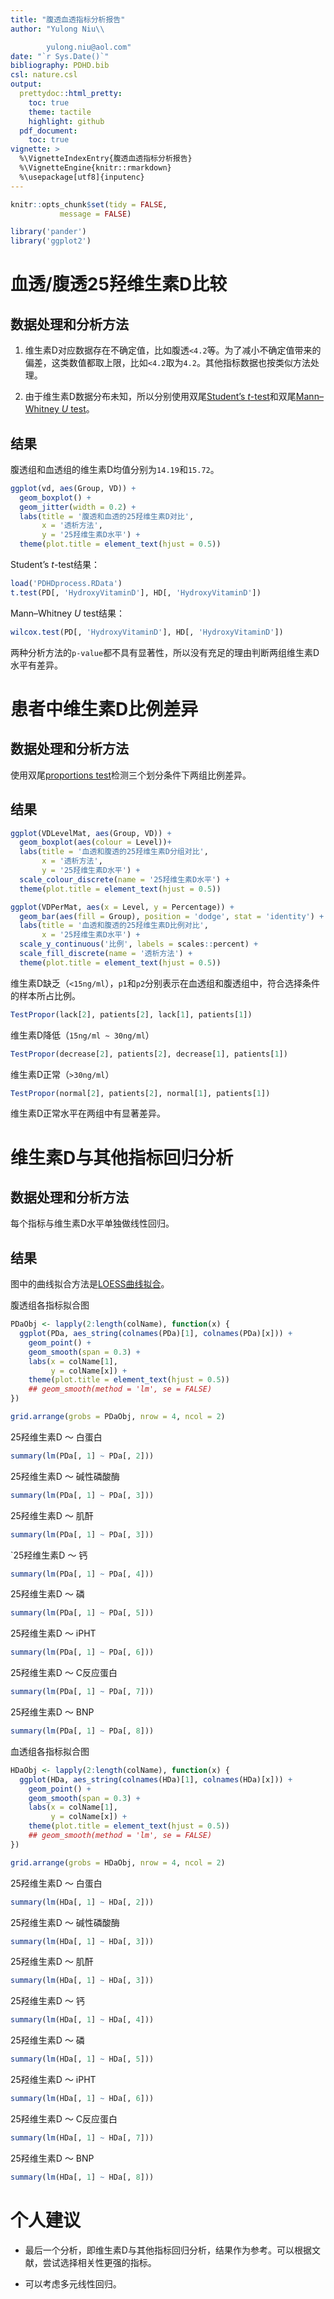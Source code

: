 ```yaml
---
title: "腹透血透指标分析报告"
author: "Yulong Niu\\

        yulong.niu@aol.com"
date: "`r Sys.Date()`"
bibliography: PDHD.bib
csl: nature.csl
output: 
  prettydoc::html_pretty:
    toc: true
    theme: tactile
    highlight: github
  pdf_document:
    toc: true
vignette: >
  %\VignetteIndexEntry{腹透血透指标分析报告}
  %\VignetteEngine{knitr::rmarkdown}
  %\usepackage[utf8]{inputenc}
---
```


```r
knitr::opts_chunk$set(tidy = FALSE,
		   message = FALSE)
```

```r
library('pander')
library('ggplot2')
```

# 血透/腹透25羟维生素D比较

## 数据处理和分析方法

1. 维生素D对应数据存在不确定值，比如腹透`<4.2`等。为了减小不确定值带来的偏差，这类数值都取上限，比如`<4.2`取为`4.2`。其他指标数据也按类似方法处理。

2. 由于维生素D数据分布未知，所以分别使用双尾[Student's *t*-test](https://en.wikipedia.org/wiki/Student's_t-test)和双尾[Mann–Whitney *U* test](https://en.wikipedia.org/wiki/Student's_t-test)。

## 结果

腹透组和血透组的维生素D均值分别为`14.19`和`15.72`。

```r
ggplot(vd, aes(Group, VD)) +
  geom_boxplot() +
  geom_jitter(width = 0.2) +
  labs(title = '腹透和血透的25羟维生素D对比',
       x = '透析方法',
       y = '25羟维生素D水平') +
  theme(plot.title = element_text(hjust = 0.5))
```

Student's *t*-test结果：

```r
load('PDHDprocess.RData')
t.test(PD[, 'HydroxyVitaminD'], HD[, 'HydroxyVitaminD'])
```

Mann–Whitney *U* test结果：

```r
wilcox.test(PD[, 'HydroxyVitaminD'], HD[, 'HydroxyVitaminD'])
```

两种分析方法的`p-value`都不具有显著性，所以没有充足的理由判断两组维生素D水平有差异。

# 患者中维生素D比例差异

## 数据处理和分析方法

使用双尾[proportions test](http://www.dummies.com/education/math/statistics/how-to-compare-two-population-proportions/)检测三个划分条件下两组比例差异。

## 结果


```r
ggplot(VDLevelMat, aes(Group, VD)) +
  geom_boxplot(aes(colour = Level))+
  labs(title = '血透和腹透的25羟维生素D分组对比',
       x = '透析方法',
       y = '25羟维生素D水平') +
  scale_colour_discrete(name = '25羟维生素D水平') +
  theme(plot.title = element_text(hjust = 0.5))
```

```r
ggplot(VDPerMat, aes(x = Level, y = Percentage)) +
  geom_bar(aes(fill = Group), position = 'dodge', stat = 'identity') +
  labs(title = '血透和腹透的25羟维生素D比例对比',
       x = '25羟维生素D水平') +
  scale_y_continuous('比例', labels = scales::percent) +
  scale_fill_discrete(name = '透析方法') +
  theme(plot.title = element_text(hjust = 0.5))
```

维生素D缺乏（`<15ng/ml`），`p1`和`p2`分别表示在血透组和腹透组中，符合选择条件的样本所占比例。

```r
TestPropor(lack[2], patients[2], lack[1], patients[1])
```

维生素D降低（`15ng/ml ~ 30ng/ml`）

```r
TestPropor(decrease[2], patients[2], decrease[1], patients[1])
```

维生素D正常（`>30ng/ml`）

```r
TestPropor(normal[2], patients[2], normal[1], patients[1])
```

维生素D正常水平在两组中有显著差异。


# 维生素D与其他指标回归分析

## 数据处理和分析方法

每个指标与维生素D水平单独做线性回归。

## 结果

图中的曲线拟合方法是[LOESS曲线拟合](https://en.wikipedia.org/wiki/Local_regression)。

腹透组各指标拟合图

```r
PDaObj <- lapply(2:length(colName), function(x) {
  ggplot(PDa, aes_string(colnames(PDa)[1], colnames(PDa)[x])) +
    geom_point() +
    geom_smooth(span = 0.3) +
    labs(x = colName[1],
         y = colName[x]) +
    theme(plot.title = element_text(hjust = 0.5))
    ## geom_smooth(method = 'lm', se = FALSE)
})

grid.arrange(grobs = PDaObj, nrow = 4, ncol = 2)
```

25羟维生素D ～ 白蛋白

```r
summary(lm(PDa[, 1] ~ PDa[, 2]))
```

25羟维生素D ～ 碱性磷酸酶

```r
summary(lm(PDa[, 1] ~ PDa[, 3]))
```

25羟维生素D ～ 肌酐

```r
summary(lm(PDa[, 1] ~ PDa[, 3]))
```

`25羟维生素D ～ 钙

```r
summary(lm(PDa[, 1] ~ PDa[, 4]))
```

25羟维生素D ～ 磷

```r
summary(lm(PDa[, 1] ~ PDa[, 5]))
```

25羟维生素D ～ iPHT

```r
summary(lm(PDa[, 1] ~ PDa[, 6]))
```

25羟维生素D ～ C反应蛋白

```r
summary(lm(PDa[, 1] ~ PDa[, 7]))
```

25羟维生素D ～ BNP

```r
summary(lm(PDa[, 1] ~ PDa[, 8]))
```

血透组各指标拟合图

```r
HDaObj <- lapply(2:length(colName), function(x) {
  ggplot(HDa, aes_string(colnames(HDa)[1], colnames(HDa)[x])) +
    geom_point() +
    geom_smooth(span = 0.3) +
    labs(x = colName[1],
         y = colName[x]) +
    theme(plot.title = element_text(hjust = 0.5))
    ## geom_smooth(method = 'lm', se = FALSE)
})

grid.arrange(grobs = HDaObj, nrow = 4, ncol = 2)
```

25羟维生素D ～ 白蛋白

```r
summary(lm(HDa[, 1] ~ HDa[, 2]))
```

25羟维生素D ～ 碱性磷酸酶

```r
summary(lm(HDa[, 1] ~ HDa[, 3]))
```

25羟维生素D ～ 肌酐

```r
summary(lm(HDa[, 1] ~ HDa[, 3]))
```

25羟维生素D ～ 钙

```r
summary(lm(HDa[, 1] ~ HDa[, 4]))
```

25羟维生素D ～ 磷

```r
summary(lm(HDa[, 1] ~ HDa[, 5]))
```

25羟维生素D ～ iPHT

```r
summary(lm(HDa[, 1] ~ HDa[, 6]))
```

25羟维生素D ～ C反应蛋白

```r
summary(lm(HDa[, 1] ~ HDa[, 7]))
```

25羟维生素D ～ BNP

```r
summary(lm(HDa[, 1] ~ HDa[, 8]))
```

# 个人建议

+ 最后一个分析，即维生素D与其他指标回归分析，结果作为参考。可以根据文献，尝试选择相关性更强的指标。

+ 可以考虑多元线性回归。
